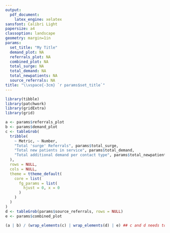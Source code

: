 ```yaml
---
output: 
  pdf_document:
    latex_engine: xelatex
sansfont: Calibri Light
papersize: a4
classoption: landscape
geometry: margin=1in
params:
  set_title: "My Title"
  demand_plot: NA
  referrals_plot: NA
  combined_plot: NA
  total_surge: NA
  total_demand: NA
  total_newpatients: NA
  source_referrals: NA
title: "\\vspace{-3cm} `r params$set_title`"
---
```


```r
library(tibble)
library(patchwork)
library(gridExtra)
library(grid)
```

```r
 
a <- params$referrals_plot
b <- params$demand_plot
c <- tableGrob(
  tribble(
    ~ Metric, ~ Number,
    "Total 'surge' Referrals", params$total_surge,
    "Total new patients in service", params$total_demand,
    "Total additional demand per contact type", params$total_newpatients
  ),
  rows = NULL,
  cols = NULL,
  theme = ttheme_default(
    core = list(
      fg_params = list(
        hjust = 0, x = 0
      )
    )
  )
)
d <- tableGrob(params$source_referrals, rows = NULL)
e <- params$combined_plot

(a | b) / (wrap_elements(c) | wrap_elements(d) | e) ## c and d needs to be made patchwork compliant

```
